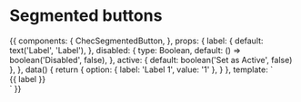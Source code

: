 
<Meta title="Form fields/Segmented buttons" component={ChecSegmentedButton} />

# Segmented buttons

<Props of={ChecSegmentedButton} />

<Preview>
  <Story name="Single segmented button">
    {{
      components: {
        ChecSegmentedButton,
      },
      props: {
        label: {
          default: text('Label', 'Label'),
        },
        disabled: {
          type: Boolean,
          default: () => boolean('Disabled', false),
        },
        active: {
          default: boolean('Set as Active', false)
        },
      },
      data() {
        return {
          option: {
            label: 'Label 1',
            value: '1'
          },
        }
      },
      template: `
        <div class="flex justify-center font-lato uppercase mx-auto mx-auto p-16 bg-gray-100">
          <ChecSegmentedButton
            :value="option.value"
            :disabled="disabled"
            :active="active"
          >
            {{ label }}
          </ChecSegmentedButton>
        </div>`
    }}
  </Story>
</Preview>

